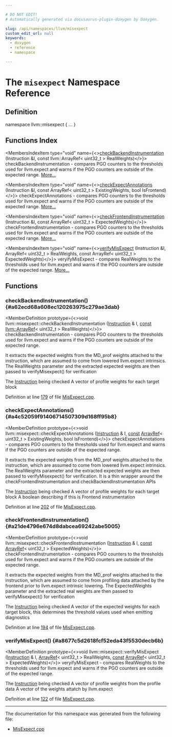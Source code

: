 ```yaml
---

# DO NOT EDIT!
# Automatically generated via docusaurus-plugin-doxygen by Doxygen.

slug: /api/namespaces/llvm/misexpect
custom_edit_url: null
keywords:
  - doxygen
  - reference
  - namespace

---
```





# The `misexpect` Namespace Reference

<DoxygenPage pluginConfig={pluginConfig}>



## Definition

<CodeBlock>namespace llvm::misexpect &#123; ... &#125;</CodeBlock>

## Functions Index

<MembersIndex>

<MembersIndexItem
  type="void"
  name={<><a href="#a62ecd68a608ec120263975c279ae3dab">checkBackendInstrumentation</a> (Instruction &amp;I, const llvm::ArrayRef&lt; uint32&#95;t &gt; RealWeights)</>}>
checkBackendInstrumentation - compares PGO counters to the thresholds used for llvm.expect and warns if the PGO counters are outside of the expected range. <a href="#a62ecd68a608ec120263975c279ae3dab">More...</a>
</MembersIndexItem>

<MembersIndexItem
  type="void"
  name={<><a href="#a4c52059f91406714507309d168ff95b8">checkExpectAnnotations</a> (Instruction &amp;I, const ArrayRef&lt; uint32&#95;t &gt; ExistingWeights, bool IsFrontend)</>}>
checkExpectAnnotations - compares PGO counters to the thresholds used for llvm.expect and warns if the PGO counters are outside of the expected range. <a href="#a4c52059f91406714507309d168ff95b8">More...</a>
</MembersIndexItem>

<MembersIndexItem
  type="void"
  name={<><a href="#a21de4796e674d8dabcea69242abe5005">checkFrontendInstrumentation</a> (Instruction &amp;I, const ArrayRef&lt; uint32&#95;t &gt; ExpectedWeights)</>}>
checkFrontendInstrumentation - compares PGO counters to the thresholds used for llvm.expect and warns if the PGO counters are outside of the expected range. <a href="#a21de4796e674d8dabcea69242abe5005">More...</a>
</MembersIndexItem>

<MembersIndexItem
  type="void"
  name={<><a href="#a8677c5d2618fcf52eda43f5530decb6b">verifyMisExpect</a> (Instruction &amp;I, ArrayRef&lt; uint32&#95;t &gt; RealWeights, const ArrayRef&lt; uint32&#95;t &gt; ExpectedWeights)</>}>
veryifyMisExpect - compares RealWeights to the thresholds used for llvm.expect and warns if the PGO counters are outside of the expected range. <a href="#a8677c5d2618fcf52eda43f5530decb6b">More...</a>
</MembersIndexItem>

</MembersIndex>


<SectionDefinition>

## Functions

### checkBackendInstrumentation() {#a62ecd68a608ec120263975c279ae3dab}

<MemberDefinition
  prototype={<>void llvm::misexpect::checkBackendInstrumentation (<a href="/docs/api/classes/llvm/instruction">Instruction</a> &amp; I, <a href="/docs/api/files/lib/lib/target/lib/target/aarch64/aarch64promoteconstant-cpp/#a90f8350fecae261c25be85d38b451bff">const</a> <a href="/docs/api/classes/llvm/arrayref">llvm::ArrayRef</a>&lt; uint32&#95;t &gt; RealWeights)</>}>
checkBackendInstrumentation - compares PGO counters to the thresholds used for llvm.expect and warns if the PGO counters are outside of the expected range.

It extracts the expected weights from the MD&#95;prof weights attached to the instruction, which are assumed to come from lowered llvm.expect intrinsics. The RealWeights parameter and the extracted expected weights are then passed to verifyMisexpect() for verification


<ParametersList title="Parameters">
<ParametersListItem name="I">The <a href="/docs/api/classes/llvm/instruction">Instruction</a> being checked</ParametersListItem>
<ParametersListItem name="RealWeights">A vector of profile weights for each target block</ParametersListItem>
</ParametersList>

Definition at line <a href="/docs/api/files/lib/lib/transforms/lib/transforms/utils/misexpect-cpp/#l00179">179</a> of file <a href="/docs/api/files/lib/lib/transforms/lib/transforms/utils/misexpect-cpp">MisExpect.cpp</a>.
</MemberDefinition>

### checkExpectAnnotations() {#a4c52059f91406714507309d168ff95b8}

<MemberDefinition
  prototype={<>void llvm::misexpect::checkExpectAnnotations (<a href="/docs/api/classes/llvm/instruction">Instruction</a> &amp; I, <a href="/docs/api/files/lib/lib/target/lib/target/aarch64/aarch64promoteconstant-cpp/#a90f8350fecae261c25be85d38b451bff">const</a> <a href="/docs/api/classes/llvm/arrayref">ArrayRef</a>&lt; uint32&#95;t &gt; ExistingWeights, bool IsFrontend)</>}>
checkExpectAnnotations - compares PGO counters to the thresholds used for llvm.expect and warns if the PGO counters are outside of the expected range.

It extracts the expected weights from the MD&#95;prof weights attached to the instruction, which are assumed to come from lowered llvm.expect intrinsics. The RealWeights parameter and the extracted expected weights are then passed to verifyMisexpect() for verification. It is a thin wrapper around the checkFrontendInstrumentation and checkBackendInstrumentation APIs


<ParametersList title="Parameters">
<ParametersListItem name="I">The <a href="/docs/api/classes/llvm/instruction">Instruction</a> being checked</ParametersListItem>
<ParametersListItem name="ExistingWeights">A vector of profile weights for each target block</ParametersListItem>
<ParametersListItem name="IsFrontend">A boolean describing if this is Frontend instrumentation</ParametersListItem>
</ParametersList>

Definition at line <a href="/docs/api/files/lib/lib/transforms/lib/transforms/utils/misexpect-cpp/#l00202">202</a> of file <a href="/docs/api/files/lib/lib/transforms/lib/transforms/utils/misexpect-cpp">MisExpect.cpp</a>.
</MemberDefinition>

### checkFrontendInstrumentation() {#a21de4796e674d8dabcea69242abe5005}

<MemberDefinition
  prototype={<>void llvm::misexpect::checkFrontendInstrumentation (<a href="/docs/api/classes/llvm/instruction">Instruction</a> &amp; I, <a href="/docs/api/files/lib/lib/target/lib/target/aarch64/aarch64promoteconstant-cpp/#a90f8350fecae261c25be85d38b451bff">const</a> <a href="/docs/api/classes/llvm/arrayref">ArrayRef</a>&lt; uint32&#95;t &gt; ExpectedWeights)</>}>
checkFrontendInstrumentation - compares PGO counters to the thresholds used for llvm.expect and warns if the PGO counters are outside of the expected range.

It extracts the expected weights from the MD&#95;prof weights attached to the instruction, which are assumed to come from profiling data attached by the frontend prior to llvm.expect intrinsic lowering. The ExpectedWeights parameter and the extracted real weights are then passed to verifyMisexpect() for verification


<ParametersList title="Parameters">
<ParametersListItem name="I">The <a href="/docs/api/classes/llvm/instruction">Instruction</a> being checked</ParametersListItem>
<ParametersListItem name="ExpectedWeights">A vector of the expected weights for each target block, this determines the threshold values used when emitting diagnostics</ParametersListItem>
</ParametersList>

Definition at line <a href="/docs/api/files/lib/lib/transforms/lib/transforms/utils/misexpect-cpp/#l00194">194</a> of file <a href="/docs/api/files/lib/lib/transforms/lib/transforms/utils/misexpect-cpp">MisExpect.cpp</a>.
</MemberDefinition>

### verifyMisExpect() {#a8677c5d2618fcf52eda43f5530decb6b}

<MemberDefinition
  prototype={<>void llvm::misexpect::verifyMisExpect (<a href="/docs/api/classes/llvm/instruction">Instruction</a> &amp; I, <a href="/docs/api/classes/llvm/arrayref">ArrayRef</a>&lt; uint32&#95;t &gt; RealWeights, <a href="/docs/api/files/lib/lib/target/lib/target/aarch64/aarch64promoteconstant-cpp/#a90f8350fecae261c25be85d38b451bff">const</a> <a href="/docs/api/classes/llvm/arrayref">ArrayRef</a>&lt; uint32&#95;t &gt; ExpectedWeights)</>}>
veryifyMisExpect - compares RealWeights to the thresholds used for llvm.expect and warns if the PGO counters are outside of the expected range.

<ParametersList title="Parameters">
<ParametersListItem name="I">The <a href="/docs/api/classes/llvm/instruction">Instruction</a> being checked</ParametersListItem>
<ParametersListItem name="RealWeights">A vector of profile weights from the profile data</ParametersListItem>
<ParametersListItem name="ExpectedWeights">A vector of the weights attatch by llvm.expect</ParametersListItem>
</ParametersList>

Definition at line <a href="/docs/api/files/lib/lib/transforms/lib/transforms/utils/misexpect-cpp/#l00122">122</a> of file <a href="/docs/api/files/lib/lib/transforms/lib/transforms/utils/misexpect-cpp">MisExpect.cpp</a>.
</MemberDefinition>

</SectionDefinition>

<hr/>

The documentation for this namespace was generated from the following file:

<ul>
<li><a href="/docs/api/files/lib/lib/transforms/lib/transforms/utils/misexpect-cpp">MisExpect.cpp</a></li>
</ul>

</DoxygenPage>

